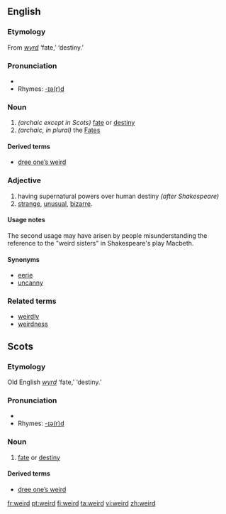 ==English==

===Etymology===
From {{ang}} ''[[wyrd]]'' ‘fate,’ ‘destiny.’

===Pronunciation===
*{{IPA|/'wɪəd/}}
*Rhymes: [[Rhymes:English:-ɪə(r)d|-ɪə(r)d]]

===Noun===
{{en-noun}}

# ''(archaic except in Scots)'' [[fate]] or [[destiny]]
# ''(archaic, in plural)'' the [[Fates]]

====Derived terms====
*[[dree one’s weird]]

===Adjective===
{{en-ad2|'''weird'''|'''[[weirder]]'''|'''[[weirdest]]'''}}
# having supernatural powers over human destiny ''(after Shakespeare)''
#[[strange]], [[unusual]], [[bizarre]].

====Usage notes====
The second usage may have arisen by people misunderstanding the reference to the "weird sisters" in Shakespeare's play Macbeth.

====Synonyms====
*[[eerie]]
*[[uncanny]]

===Related terms===
*[[weirdly]]
*[[weirdness]]

==Scots==

===Etymology===
Old English ''[[wyrd]]'' ‘fate,’ ‘destiny.’

===Pronunciation===
*{{IPA|/'wɪəd/}}
*Rhymes: [[Rhymes:English:-ɪə(r)d|-ɪə(r)d]]

===Noun===
{{sco-noun}}

# [[fate]] or [[destiny]]

====Derived terms====
*[[dree one’s weird]]

[[fr:weird]]
[[pt:weird]]
[[fi:weird]]
[[ta:weird]]
[[vi:weird]]
[[zh:weird]]